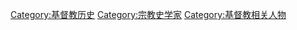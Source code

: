 [[Category:基督教历史|Category:基督教历史]]
[[Category:宗教史学家|Category:宗教史学家]]
[[Category:基督教相关人物|Category:基督教相关人物]]